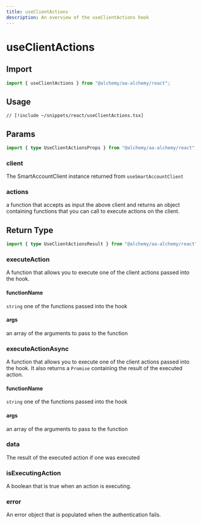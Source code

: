 ```yaml
---
title: useClientActions
description: An overview of the useClientActions hook
---
```


# useClientActions

## Import

```ts
import { useClientActions } from "@alchemy/aa-alchemy/react";
```

## Usage

```tsx [useClientActions.tsx]
// [!include ~/snippets/react/useClientActions.tsx]
```

## Params

```ts
import { type UseClientActionsProps } from "@alchemy/aa-alchemy/react";
```

### client

The SmartAccountClient instance returned from `useSmartAccountClient`

### actions

a function that accepts as input the above client and returns an object containing functions that you can call to execute actions on the client.


<BaseHookMutationArgs />

## Return Type

```ts
import { type UseClientActionsResult } from "@alchemy/aa-alchemy/react";
```

### executeAction

A function that allows you to execute one of the client actions passed into the hook.

#### functionName

`string`
one of the functions passed into the hook

#### args

an array of the arguments to pass to the function

### executeActionAsync

A function that allows you to execute one of the client actions passed into the hook. It also returns a `Promise` containing the result of the executed action.

#### functionName

`string`
one of the functions passed into the hook

#### args

an array of the arguments to pass to the function

### data

The result of the executed action if one was executed

### isExecutingAction

A boolean that is true when an action is executing.

### error

An error object that is populated when the authentication fails.
